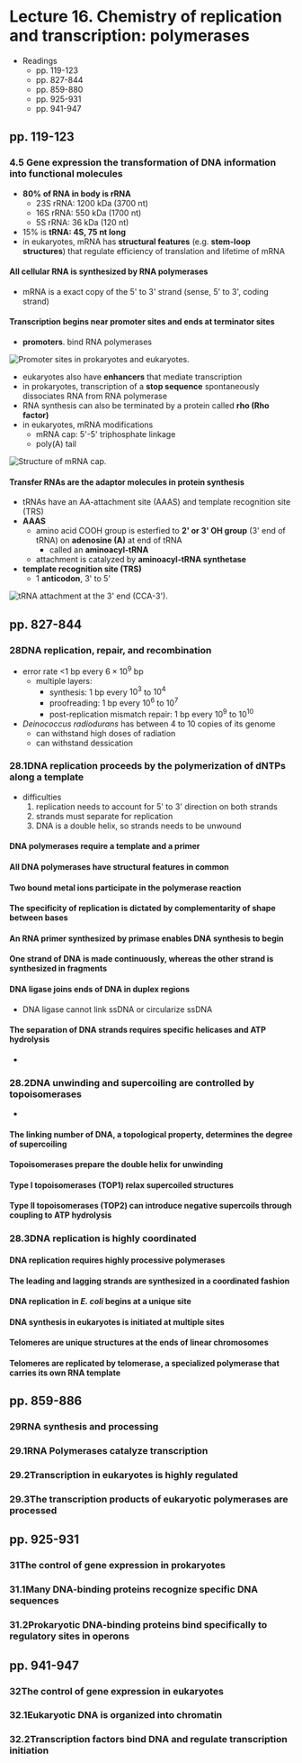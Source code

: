 # Lecture 16. Chemistry of replication and transcription: polymerases

- Readings
  - pp. 119-123
  - pp. 827-844
  - pp. 859-880
  - pp. 925-931
  - pp. 941-947

## pp. 119-123

### 4.5<SPACE/> Gene expression the transformation of DNA information into functional molecules
- **80% of RNA in body is rRNA**
  - 23S rRNA: 1200 kDa (3700 nt)
  - 16S rRNA: 550 kDa (1700 nt)
  - 5S rRNA: 36 kDa (120 nt)
- 15% is **tRNA: 4S, 75 nt long**
- in eukaryotes, mRNA has **structural features** (e.g. **stem-loop structures**) that regulate efficiency of translation and lifetime of mRNA

#### All cellular RNA is synthesized by RNA polymerases
- mRNA is a exact copy of the 5' to 3' strand (sense, 5' to 3', coding strand)

#### Transcription begins near promoter sites and ends at terminator sites
- **promoters**. bind RNA polymerases

![Promoter sites in prokaryotes and eukaryotes.](./promoters.png)

- eukaryotes also have **enhancers** that mediate transcription
- in prokaryotes, transcription of a **stop sequence** spontaneously dissociates RNA from RNA polymerase
- RNA synthesis can also be terminated by a protein called **rho (Rho factor)**
- in eukaryotes, mRNA modifications
  - mRNA cap: 5'-5' triphosphate linkage
  - poly(A) tail

![Structure of mRNA cap.](./cap.png)

#### Transfer RNAs are the adaptor molecules in protein synthesis
- tRNAs have an AA-attachment site (AAAS) and template recognition site (TRS)
- **AAAS**
  - amino acid COOH group is esterfied to **2' or 3' OH group** (3' end of tRNA) on **adenosine (A)** at end of tRNA
    - called an **aminoacyl-tRNA**
  - attachment is catalyzed by **aminoacyl-tRNA synthetase**
- **template recognition site (TRS)**
  - 1 **anticodon**, 3' to 5'

![tRNA attachment at the 3' end (CCA-3').](./trna-attachment.png)

## pp. 827-844

### 28<SPACE/>DNA replication, repair, and recombination
- error rate <1 bp every $6 \times 10^9$ bp
  - multiple layers:
    - synthesis: 1 bp every $10^3$ to $10^4$
    - proofreading: 1 bp every $10^6$ to $10^7$
    - post-replication mismatch repair: 1 bp every $10^9$ to $10^{10}$
- _Deinococcus radiodurans_ has between 4 to 10 copies of its genome
  - can withstand high doses of radiation
  - can withstand dessication

### 28.1<SPACE/>DNA replication proceeds by the polymerization of dNTPs along a template
- difficulties
  1. replication needs to account for 5' to 3' direction on both strands
  2. strands must separate for replication
  3. DNA is a double helix, so strands needs to be unwound

#### DNA polymerases require a template and a primer

#### All DNA polymerases have structural features in common

#### Two bound metal ions participate in the polymerase reaction

#### The specificity of replication is dictated by complementarity of shape between bases

#### An RNA primer synthesized by primase enables DNA synthesis to begin

#### One strand of DNA is made continuously, whereas the other strand is synthesized in fragments

#### DNA ligase joins ends of DNA in duplex regions
- DNA ligase cannot link ssDNA or circularize ssDNA

#### The separation of DNA strands requires specific helicases and ATP hydrolysis
-

### 28.2<SPACE/>DNA unwinding and supercoiling are controlled by topoisomerases
- 

#### The linking number of DNA, a topological property, determines the degree of supercoiling

#### Topoisomerases prepare the double helix for unwinding

#### Type I topoisomerases (TOP1) relax supercoiled structures

#### Type II topoisomerases (TOP2) can introduce negative supercoils through coupling to ATP hydrolysis

### 28.3<SPACE/>DNA replication is highly coordinated

#### DNA replication requires highly processive polymerases

#### The leading and lagging strands are synthesized in a coordinated fashion

#### DNA replication in _E. coli_ begins at a unique site

#### DNA synthesis in eukaryotes is initiated at multiple sites

#### Telomeres are unique structures at the ends of linear chromosomes

#### Telomeres are replicated by telomerase, a specialized polymerase that carries its own RNA template

## pp. 859-886

### 29<SPACE/>RNA synthesis and processing

### 29.1<SPACE/>RNA Polymerases catalyze transcription

### 29.2<SPACE/>Transcription in eukaryotes is highly regulated

### 29.3<SPACE/>The transcription products of eukaryotic polymerases are processed

## pp. 925-931

### 31<SPACE/>The control of gene expression in prokaryotes

### 31.1<SPACE/>Many DNA-binding proteins recognize specific DNA sequences

### 31.2<SPACE/>Prokaryotic DNA-binding proteins bind specifically to regulatory sites in operons

## pp. 941-947

### 32<SPACE/>The control of gene expression in eukaryotes

### 32.1<SPACE/>Eukaryotic DNA is organized into chromatin

### 32.2<SPACE/>Transcription factors bind DNA and regulate transcription initiation